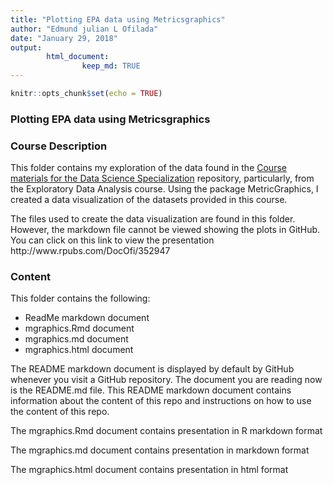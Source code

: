 ```yaml
---
title: "Plotting EPA data using Metricsgraphics"
author: "Edmund julian L Ofilada"
date: "January 29, 2018"
output: 
        html_document:
                keep_md: TRUE
---
```


```r
knitr::opts_chunk$set(echo = TRUE)
```

### Plotting EPA data using Metricsgraphics

### Course Description

This folder contains my exploration of the data found in the [Course materials for the Data Science Specialization](https://www.coursera.org/specialization/jhudatascience/1) repository, particularly, from the Exploratory Data Analysis course. Using the package MetricGraphics, I created a data visualization of the datasets provided in this course.

The files used to create the data visualization are found in this folder. However, the markdown file cannot be viewed showing the plots in GitHub. You can click on this link to view the presentation http://www.rpubs.com/DocOfi/352947

### Content 

This folder contains the following:

- ReadMe markdown document
- mgraphics.Rmd document
- mgraphics.md document
- mgraphics.html document

The README markdown document is displayed by default by GitHub whenever you visit a GitHub repository. The document you are reading now is the README.md file. This README markdown document contains information about the content of this repo and instructions on how to use the content of this repo.

The mgraphics.Rmd document contains presentation in R markdown format
    
The mgraphics.md document contains presentation in markdown format

The mgraphics.html document contains presentation in html format